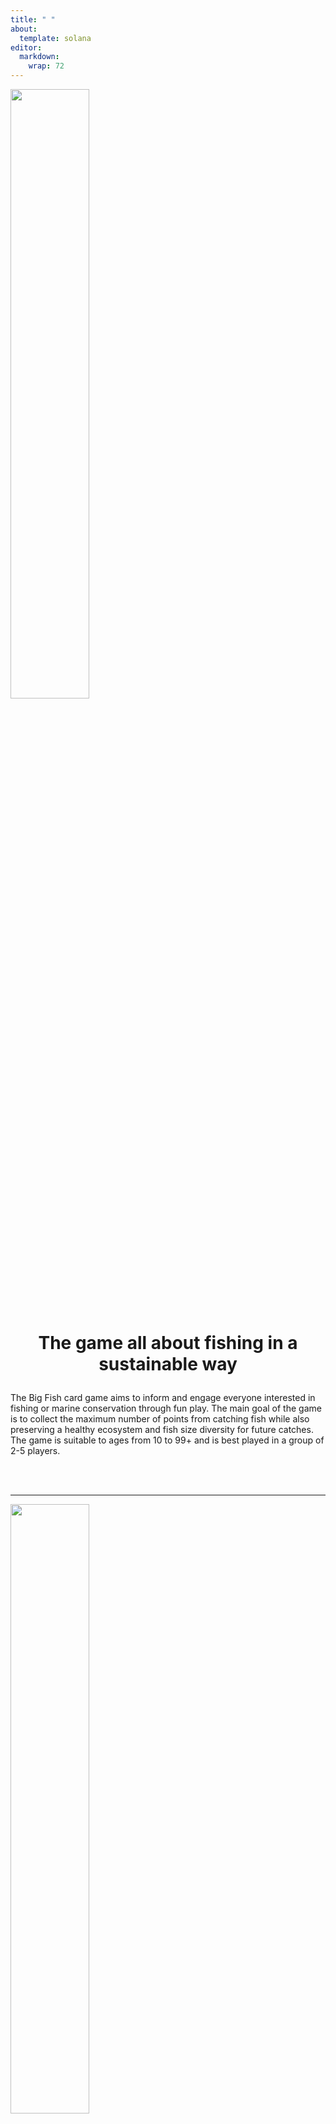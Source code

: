 ```yaml
---
title: " "
about: 
  template: solana
editor: 
  markdown: 
    wrap: 72
---
```


![](images/BigFish.jpg){fig-align="center" width="50%"}

<h1 style="text-align: center;">

The game all about fishing in a sustainable way

</h1>

<p style="text-align: center; font-size: 20px">

The Big Fish card game aims to inform and engage everyone interested in
fishing or marine conservation through fun play. The main goal of the
game is to collect the maximum number of points from catching fish while
also preserving a healthy ecosystem and fish size diversity for future
catches. The game is suitable to ages from 10 to 99+ and is best played
in a group of 2-5 players.

</p>

<br/><br/>

------------------------------------------------------------------------

![](images/BandedMorwong.jpg){fig-align="center" width="50%"}

<h1 style="text-align: center;">

Game mechanics

</h1>

<p style="text-align: center; font-size: 20px">

Big fish are worth more points than small fish, so players are tempted
to catch them. But presence of big fish also allows players to draw new
cards, spawn new fish and also grow them. The player has to find a
balance between collecting points by catching fish and preserving fish
for good fishing opportunities. In addition to fishing, other natural
and human induced events occur throughout the game, such as fisheries
research, poor water quality, citizen science, illegal fishing, ocean
acidification and others. These events create unpredictability and new
challenges and inform about human impacts on aquatic ecosystems.

</p>

<br/><br/>

------------------------------------------------------------------------

<h1 style="text-align: center;">

Main messages

</h1>

<p style="text-align: center; font-size: 20px">

This game aims to introduce three main messages that we care about

-   **Big fish are important**. They are important for population
    resilience, ecosystem balance and simply because they are beautiful.

-   **Big fish are mostly all gone**. Commercial and recreational
    fishing has removed most of the large fish from the ocean, lakes and
    rivers.

-   **Big fish can return**. Fish grow relatively fast and we take the
    right measures, we can restore healthy ecosystems and their beauty
    within our lifetimes.

</p>

![](images/sebastian-pena-lambarri-unsplash.jpg){fig-align="center"
width="50%"}

<br/><br/>

------------------------------------------------------------------------

<h1 style="text-align: center;">

Who are we

</h1>

<p style="text-align: center;font-size: 20px">

This game has been developed by the Institute of Marine and Antarctic
Sciences (IMAS), University of Tasmania team, led by Matt Testoni, Asta
Audzijonyte and Amy Coghlan. All artwork is original and produced by Amy
Coghlan (drawings) and Matt Testoni (photos, design). Game testing,
advice, interesting facts and many other details have been provided by
many researchers, naturalists, students, friends, anglers, divers and
game enthusiasts. Thank you.

</p>

<br/><br/>

------------------------------------------------------------------------

<h1 style="text-align: center;">

Supporters

</h1>

<p style="text-align:center; font-size: 20px">

This work is supported by a 2020 Pew Fellowship in Marine Conservation
awarded to Asta Audzijonyte

</p>

<br/><br/>

------------------------------------------------------------------------

<h1 style="text-align: center;">

Contact us

</h1>

<p style="text-align: center;font-size: 20px">

If you would like to learn more about our work, adapt the game to your
ecosystem, apply the game to your teaching or support our work please
contact us at info\@fishsizeproject.org

</p>
